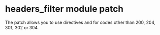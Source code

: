 = headers_filter module patch =
The patch allows you to use directives {{{add_header}}} and {{{expires}}} for codes other than 200, 204, 301, 302 or 304.